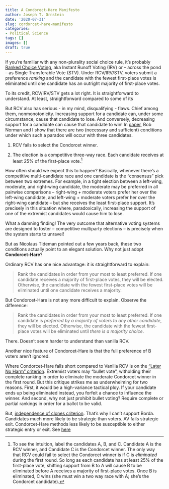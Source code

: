 ```yaml
---
title: A Condorect-Hare Manifesto
author: Joseph T. Ornstein
date: '2020-07-31'
slug: cordorcet-hare-manifesto
categories: 
- Political Science
tags: []
images: []
draft: true
---
```


If you're familiar with any non-plurality social choice rule, it's probably [Ranked Choice Voting](), aka Instant Runoff Voting (IRV) or -- across the pond -- as Single Transferable Vote (STV). Under RCV/IRV/STV, voters submit a preference *ranking* and the candidate with the fewest first-place votes is eliminated until one candidate has an outright majority of first-place votes. 

To its credit, RCV/IRV/STV gets a lot right. It is straightforward to understand. At least, straightforward compared to some of its

But RCV also has serious - in my mind, disqualifying - flaws. Chief among them, nonmonotonicity. Increasing support for a candidate can, under some circumstance, cause that candidate to lose. And conversely, decreasing support for a candidate can cause that candidate to win! In [paper](), Bob Norman and I show that there are two (necessary and sufficient) conditions under which such a paradox will occur with three candidates.

1. RCV fails to select the Condorcet winner.

2. The election is a competitive three-way race. Each candidate receives at least 25% of the first-place vote.^[To see the intuition, label the candidates A, B, and C. Candidate A is the RCV winner, and Candidate C is the Condorcet winner. The only way that RCV could fail to select the Condorcet winner is if C is *eliminated* during the first round. So long as each candidate has at least 25% of the first-place vote, shifting support from B to A will cause B to be eliminated before A receives a majority of first-place votes. Once B is eliminated, C wins (she must win a two way race with A; she's the Condorcet candidate).]

How often should we expect this to happen? Basically, whenever there's a competitive multi-candidate race and one candidate is the "consensus" pick between two extremes. For example, in a tight election between a left-wing, moderate, and right-wing candidate, the moderate may be preferred in all pairwise comparisons -- right-wing + moderate voters prefer her over the left-wing candidate, and left-wing + moderate voters prefer her over the right-wing candidate -- but she receives the least first-place support. It's precisely in this situation where, paradoxically, increasing the support of one of the extremist candidates would cause him to lose. 

What a damning finding! The very outcome that alternative voting systems are designed to foster -- competitive multiparty elections -- is precisely when the system starts to unravel!

But as Nicolaus Tideman pointed out a few years back, these two conditions actually point to an elegant solution. Why not just adopt **Condorcet-Hare**?

Ordinary RCV has one nice advantage: it is straightforward to explain:

> Rank the candidates in order from your most to least preferred. If one candidate receives a majority of first-place votes, they will be elected. Otherwise, the candidate with the fewest first-place votes will be eliminated until one candidate receives a majority.

But Condorcet-Hare is not any more difficult to explain. Observe the difference:

> Rank the candidates in order from your most to least preferred. If one candidate is *preferred by a majority of voters to any other candidate*, they will be elected. Otherwise, the candidate with the fewest first-place votes will be eliminated until *there is a majority choice*. 

There. Doesn't seem harder to understand than vanilla RCV. 

Another nice feature of Condorcet-Hare is that the full preference of B voters aren't ignored.  

Where Condorcet-Hare falls short compared to Vanilla RCV is on the ["Later No Harm" criterion](https://en.wikipedia.org/wiki/Later-no-harm_criterion). Extremist voters may "bullet vote", witholding their complete ranking in order to eliminate the moderate Condorcet winner in the first round. But this critique strikes me as underwhelming for two reasons. First, it would be a high-variance tactical ploy. If your candidate ends up being eliminated instead, you forfeit a chance to influence the winner. And second, why not just prohibit bullet voting? Require complete or partial rankings in order for a ballot to be valid.

But, [independence of clones criterion](https://en.wikipedia.org/wiki/Independence_of_clones_criterion#Compliant_methods). That's why I can't support Borda. Candidates much more likely to be strategic than voters. AV fails strategic exit. Condorcet-Hare methods less likely to be susceptible to either strategic entry or exit. See [here](hybrids.pdf)